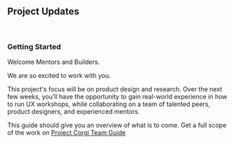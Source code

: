 ## Project Updates

<br />

### Getting Started

Welcome Mentors and Builders.

We are so excited to work with you. 

This project's focus will be on product design and research.
Over the next few weeks, you’ll have the opportunity to gain real-world experience in how to run UX workshops, while collaborating on a team of talented peers, product designers, and experienced mentors.

This guide should give you an overview of what is to come. Get a full scope of the work on [Project Corgi Team Guide](https://docs.google.com/document/d/1LizjNghBFJa1JYE-DbRWWAAOdFtABH4K9ls6aK0Sslk/edit?usp=sharing)

<br />
